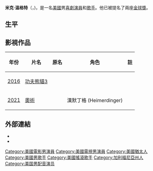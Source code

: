 {{request translation|time=2016-04-28T09:35:45+00:00}}
{{noteTA
|T=zh-tw:米克·温格特;zh-cn:米克·温格特;
|G1=Movie
|G2=TV
|1=zh-tw:米克;zh-cn:米克;
|2=zh-tw:温格特;zh-cn:温格特;
}}
{{藝人
| type = 男演員
| name = 米克·温格特
| image = 
| caption = 
| birthname = 
| birthdate = {{birth date and age|1974|7|4}} 
| birthplace = [[加利福尼亞州|加利福尼亞州]][[勒穆尔|勒穆尔]]
| occupation = [[歌手|歌手]], [[電影|電影]], [[電視|電視]][[演員|演員]], [[喜劇演員|喜劇演員]]
| spouse = 
| goldenglobeawards = 
}}
'''米克·温格特'''（{{lang-en|'''Mick Wingert'''}}，{{bd|1974年|7月4日|}})，是一名[[美國|美國]]男[[喜劇演員|喜劇演員]]和[[歌手|歌手]]。他已被提名了兩座[[金球獎|金球獎]]。

==生平==

==影視作品==
{| class="wikitable" style="font-size:smaller;"
|- bgcolor="#CCCCCC" style="text-align: center; font-size:smaller;"
! 年份 !! 片名 !! 原名 !! 角色 !! 註
|-
| [[2016年|2016]] 
| [[功夫熊貓3|功夫熊貓3]]
| ''{{lang|en|Kung Fu Panda 3}}'' || ||
|-
| [[2021年|2021]] 
| [[奧術|奧術]]
| ''{{lang|en|Arcane}}'' ||漢默丁格 (Heimerdinger) ||
|}

==外部連結==
* {{IMDb name|1964186}}
* {{amg name|2:582555}}

{{authority control}}

{{DEFAULTSORT:Wingert, Mick}}
[[Category:美國電影男演員|Category:美國電影男演員]]
[[Category:美國電視男演員|Category:美國電視男演員]]
[[Category:美國猶太人|Category:美國猶太人]]
[[Category:美國男歌手|Category:美國男歌手]]
[[Category:美國搖滾歌手|Category:美國搖滾歌手]]
[[Category:加利福尼亞州人|Category:加利福尼亞州人]]
[[Category:美国男配音演员|Category:美国男配音演员]]